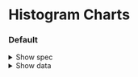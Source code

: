 
<Meta title="Charts/Examples/Histograms" />

# Histogram Charts

### Default

<details>
    <summary class="cursor-pointer dark:text-color-text-inverse-primary">Show spec</summary>
    ```javascript
        let spec = $derived({
		marginTop: 48, // adjust for y label
		x: { insetLeft: 80, insetRight: 20 },
		marks: [
			Plot.gridX(),
			Plot.gridY(),
			Plot.axisX({ label: 'Random Value Range' }),
			Plot.axisY({ label: 'Frequency of value' }),
			Plot.rectY(chartData, {
				x1: 'x0',
				x2: 'x1',
				y: 'length',
				tip: {
					channels: {
						Frequency: 'length'
					},
					format: {
						y: false
					}
				}
			}),
			// baseline last
			Plot.ruleY([0])
		]
	});
    ```
</details>

<details class="dark:text-color-text-inverse-primary max-h-[300px] overflow-y-auto">
	<summary class="cursor-pointer">Show data</summary>
	<pre>{JSON.stringify(bin()(randomVals), null, 2)}</pre>
</details>

<Canvas of={Histogram.Default} />

